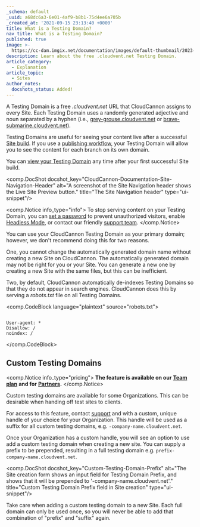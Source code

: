 ```yaml
---
_schema: default
_uuid: a68dc6a3-6e01-4af9-b8b1-75d4ee6a705b
_created_at: '2021-09-15 23:13:40 +0000'
title: What is a Testing Domain?
nav_title: What is a Testing Domain?
published: true
image: >-
  https://cc-dam.imgix.net/documentation/images/default-thumbnail/2023-Q4/CloudCannon-Documentation-Thumbnail.png
description: Learn about the free .cloudvent.net Testing Domain.
article_category:
  - Explanation
article_topic:
  - Sites
author_notes:
  docshots_status: Added!
---
```

A Testing Domain is a free *.cloudvent.net* URL that CloudCannon assigns to every Site. Each Testing Domain uses a randomly generated adjective and noun separated by a hyphen (i.e., [grey-grouse.cloudvent.net](https://grey-grouse.cloudvent.net/) or [brave-submarine.cloudvent.net](https://brave-submarine.cloudvent.net/)).

Testing Domains are useful for seeing your content live after a successful [Site build](/documentation/articles/what-is-a-site-build/). If you use a [publishing workflow](/documentation/guides/staging-workflow-guide/), your Testing Domain will allow you to see the content for each branch on its own domain.

You can [view your Testing Domain](/documentation/articles/view-your-testing-domain/) any time after your first successful Site build.

<comp.DocShot docshot_key="CloudCannon-Documentation-Site-Navigation-Header" alt="A screenshot of the Site Navigation header shows the Live Site Preview button." title="The Site Navigation header" type="ui-snippet"/>

<comp.Notice info_type="info">
  To stop serving content on your Testing Domain, you can [set a password](/documentation/articles/enable-password-authentication/) to prevent unauthorized visitors, enable [Headless Mode](/documentation/articles/what-is-headless-mode/), or contact our friendly [support team](/support/).
</comp.Notice>

You can use your CloudCannon Testing Domain as your primary domain; however, we don't recommend doing this for two reasons.

One, you cannot change the automatically generated domain name without creating a new Site on CloudCannon. The automatically generated domain may not be right for you or your Site. You can generate a new one by creating a new Site with the same files, but this can be inefficient.

Two, by default, CloudCannon automatically de-indexes Testing Domains so that they do not appear in search engines. CloudCannon does this by serving a *robots.txt* file on all Testing Domains.

<comp.CodeBlock language="plaintext" source="robots.txt">
```

User-agent: *
Disallow: /
noindex: /

```
</comp.CodeBlock>

## Custom Testing Domains

<comp.Notice info_type="pricing">
  **The feature is available on our** [**Team plan**](/pricing/) **and for** [**Partners**](/partner-program/)**.**
</comp.Notice>

Custom testing domains are available for some Organizations. This can be desirable when handing off test sites to clients.

For access to this feature, contact <a href="/support/" title="Contact support" target="_blank" rel="noopener">support</a> and with a custom, unique handle of your choice for your Organization. This handle will be used as a suffix for all custom testing domains, e.g. `-company-name.cloudvent.net`.

Once your Organization has a custom handle, you will see an option to use add a custom testing domain when creating a new site. You can supply a prefix to be prepended, resulting in a full testing domain e.g. `prefix-company-name.cloudvent.net`.

<comp.DocShot docshot_key="Custom-Testing-Domain-Prefix" alt="The Site creation form shows an input field for Testing Domain Prefix, and shows that it will be prepended to '-company-name.cloudvent.net'." title="Custom Testing Domain Prefix field in Site creation" type="ui-snippet"/>

Take care when adding a custom testing domain to a new Site. Each full domain can only be used once, so you will never be able to add that combination of "prefix" and "suffix" again.
